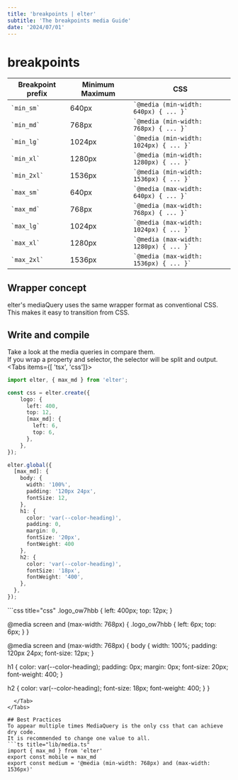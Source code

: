 ```yaml
---
title: 'breakpoints | elter'
subtitle: 'The breakpoints media Guide'
date: '2024/07/01'
---
```


<TocBot />

# breakpoints

| Breakpoint prefix                | Minimum Maximum | CSS                                    |
|----------------------------------|-----------------|----------------------------------------|
| <code>\`min_sm\`</code>          | 640px           | <code>\`@media (min-width: 640px) \{ ... }\`</code> |
| <code>\`min_md\`</code>          | 768px           | <code>\`@media (min-width: 768px) \{ ... }\`</code> |
| <code>\`min_lg\`</code>          | 1024px          | <code>\`@media (min-width: 1024px) \{ ... }\`</code>|
| <code>\`min_xl\`</code>          | 1280px          | <code>\`@media (min-width: 1280px) \{ ... }\`</code>|
| <code>\`min_2xl\`</code>         | 1536px          | <code>\`@media (min-width: 1536px) \{ ... }\`</code>|
| <code>\`max_sm\`</code>          | 640px           | <code>\`@media (max-width: 640px) \{ ... }\`</code> |
| <code>\`max_md\`</code>          | 768px           | <code>\`@media (max-width: 768px) \{ ... }\`</code> |
| <code>\`max_lg\`</code>          | 1024px          | <code>\`@media (max-width: 1024px) \{ ... }\`</code>|
| <code>\`max_xl\`</code>          | 1280px          | <code>\`@media (max-width: 1280px) \{ ... }\`</code>|
| <code>\`max_2xl\`</code>         | 1536px          | <code>\`@media (max-width: 1536px) \{ ... }\`</code>|

## Wrapper concept
elter's mediaQuery uses the same wrapper format as conventional CSS.  
This makes it easy to transition from CSS.

## Write and compile
Take a look at the media queries in compare them.  
If you wrap a property and selector, the selector will be split and output.
<Tabs items={[ 'tsx', 'css']}>
  <Tab>
```ts title="Something.tsx"
import elter, { max_md } from 'elter';

const css = elter.create({
    logo: {
      left: 400,
      top: 12,
      [max_md]: {
        left: 6,
        top: 6,
      },
    },
});

elter.global({
  [max_md]: {
    body: {
      width: '100%',
      padding: '120px 24px',
      fontSize: 12,
    },
    h1: {
      color: 'var(--color-heading)',
      padding: 0,
      margin: 0,
      fontSize: '20px',
      fontWeight: 400
    },
    h2: {
      color: 'var(--color-heading)',
      fontSize: '18px',
      fontWeight: '400',
    },
  },
});
```
  </Tab>
  <Tab>
```css title="css"
.logo_ow7hbb {
  left: 400px;
  top: 12px;
}

@media screen and (max-width: 768px) {
  .logo_ow7hbb {
    left: 6px;
    top: 6px;
  }
}

@media screen and (max-width: 768px) {
  body {
    width: 100%;
    padding: 120px 24px;
    font-size: 12px;
  }

  h1 {
    color: var(--color-heading);
    padding: 0px;
    margin: 0px;
    font-size: 20px;
    font-weight: 400;
  }

  h2 {
    color: var(--color-heading);
    font-size: 18px;
    font-weight: 400;
  }
}
```
  </Tab>
</Tabs>

## Best Practices
To appear multiple times MediaQuery is the only css that can achieve dry code.  
It is recommended to change one value to all.
```ts title="lib/media.ts"
import { max_md } from 'elter'
export const mobile = max_md
export const medium = '@media (min-width: 768px) and (max-width: 1536px)'
```



